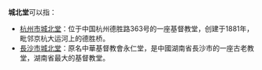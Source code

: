 '''城北堂'''可以指：
* [[杭州市城北堂|杭州市城北堂]]：位于中国杭州德胜路363号的一座基督教堂，创建于1881年，毗邻京杭大运河上的德胜桥。
* [[長沙市城北堂|長沙市城北堂]]：原名中華基督教會永仁堂，是中國湖南省長沙市的一座古老教堂，湖南省最大的基督教堂。

{{消歧義|Cat=教堂消歧義}}